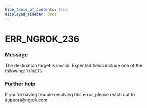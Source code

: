 ```yaml
---
hide_table_of_contents: true
displayed_sidebar: docs
---
```



# ERR_NGROK_236

### Message
The destination target is invalid. Expected fields include one of the following: `TARGETS`

<ErrorDetails error='err_ngrok_236' />


### Further help
If you're having trouble resolving this error, please reach out to [support@ngrok.com](mailto:support@ngrok.com?subject=Help%20with%20ERR_NGROK_236)

